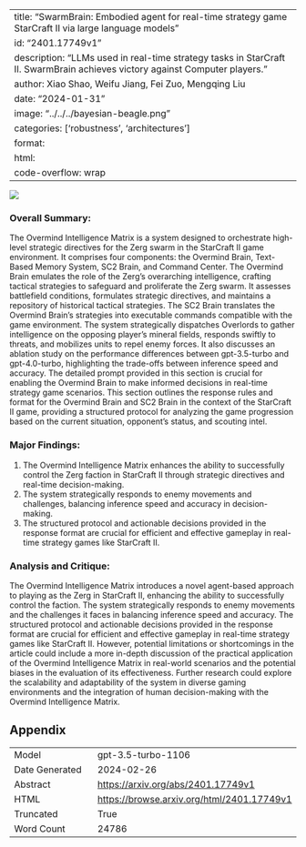 
---
title: "SwarmBrain: Embodied agent for real-time strategy game StarCraft II via large language models"
id: "2401.17749v1"
description: "LLMs used in real-time strategy tasks in StarCraft II. SwarmBrain achieves victory against Computer players."
author: Xiao Shao, Weifu Jiang, Fei Zuo, Mengqing Liu
date: "2024-01-31"
image: "../../../bayesian-beagle.png"
categories: ['robustness', 'architectures']
format:
  html:
    code-overflow: wrap
---

![](../../../bayesian-beagle.png)

### Overall Summary:

The Overmind Intelligence Matrix is a system designed to orchestrate high-level strategic directives for the Zerg swarm in the StarCraft II game environment. It comprises four components: the Overmind Brain, Text-Based Memory System, SC2 Brain, and Command Center. The Overmind Brain emulates the role of the Zerg's overarching intelligence, crafting tactical strategies to safeguard and proliferate the Zerg swarm. It assesses battlefield conditions, formulates strategic directives, and maintains a repository of historical tactical strategies. The SC2 Brain translates the Overmind Brain's strategies into executable commands compatible with the game environment. The system strategically dispatches Overlords to gather intelligence on the opposing player's mineral fields, responds swiftly to threats, and mobilizes units to repel enemy forces. It also discusses an ablation study on the performance differences between gpt-3.5-turbo and gpt-4.0-turbo, highlighting the trade-offs between inference speed and accuracy. The detailed prompt provided in this section is crucial for enabling the Overmind Brain to make informed decisions in real-time strategy game scenarios. This section outlines the response rules and format for the Overmind Brain and SC2 Brain in the context of the StarCraft II game, providing a structured protocol for analyzing the game progression based on the current situation, opponent's status, and scouting intel.

### Major Findings:
1. The Overmind Intelligence Matrix enhances the ability to successfully control the Zerg faction in StarCraft II through strategic directives and real-time decision-making.
2. The system strategically responds to enemy movements and challenges, balancing inference speed and accuracy in decision-making.
3. The structured protocol and actionable decisions provided in the response format are crucial for efficient and effective gameplay in real-time strategy games like StarCraft II.

### Analysis and Critique:
The Overmind Intelligence Matrix introduces a novel agent-based approach to playing as the Zerg in StarCraft II, enhancing the ability to successfully control the faction. The system strategically responds to enemy movements and the challenges it faces in balancing inference speed and accuracy. The structured protocol and actionable decisions provided in the response format are crucial for efficient and effective gameplay in real-time strategy games like StarCraft II. However, potential limitations or shortcomings in the article could include a more in-depth discussion of the practical application of the Overmind Intelligence Matrix in real-world scenarios and the potential biases in the evaluation of its effectiveness. Further research could explore the scalability and adaptability of the system in diverse gaming environments and the integration of human decision-making with the Overmind Intelligence Matrix.

## Appendix

|          |          |
|----------|----------|
| Model     | gpt-3.5-turbo-1106       |
| Date Generated     | 2024-02-26       |
| Abstract | [https://arxiv.org/abs/2401.17749v1](https://arxiv.org/abs/2401.17749v1)        |
| HTML     | [https://browse.arxiv.org/html/2401.17749v1](https://browse.arxiv.org/html/2401.17749v1)       |
| Truncated       | True       |
| Word Count       | 24786       |
